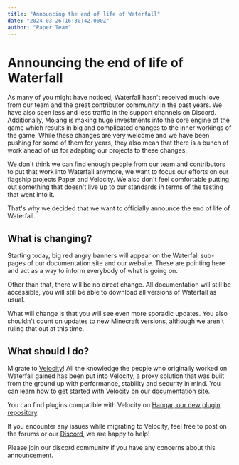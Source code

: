 ```yaml
---
title: "Announcing the end of life of Waterfall"
date: "2024-03-26T16:30:42.000Z"
author: "Paper Team"
---
```


# Announcing the end of life of Waterfall

As many of you might have noticed, Waterfall hasn't received much love from our team and the great contributor community in the past years. We have also seen less and less traffic in the support channels on Discord. Additionally, Mojang is making huge investments into the core engine of the game which results in big and complicated changes to the inner workings of the game. While these changes are very welcome and we have been pushing for some of them for years, they also mean that there is a bunch of work ahead of us for adapting our projects to these changes.

We don't think we can find enough people from our team and contributors to put that work into Waterfall anymore, we want to focus our efforts on our flagship projects Paper and Velocity. We also don't feel comfortable putting out something that doesn't live up to our standards in terms of the testing that went into it.

That's why we decided that we want to officially announce the end of life of Waterfall.

## What is changing?

Starting today, big red angry banners will appear on the Waterfall sub-pages of our documentation site and our website. These are pointing here and act as a way to inform everybody of what is going on.

Other than that, there will be no direct change. All documentation will still be accessible, you will still be able to download all versions of Waterfall as usual.

What will change is that you will see even more sporadic updates. You also shouldn't count on updates to new Minecraft versions, although we aren't ruling that out at this time.

## What should I do?

Migrate to [Velocity](https://papermc.io/software/velocity)! All the knowledge the people who originally worked on Waterfall gained has been put into Velocity, a proxy solution that was built from the ground up with performance, stability and security in mind. You can learn how to get started with Velocity on our [documentation site](https://docs.papermc.io/velocity/getting-started).

You can find plugins compatible with Velocity on [Hangar, our new plugin repository](https://hangar.papermc.io/?page=0&platform=VELOCITY&sort=-stars).

If you encounter any issues while migrating to Velocity, feel free to post on the forums or our [Discord](https://discord.gg/papermc), we are happy to help!

Please join our discord community if you have any concerns about this announcement.
